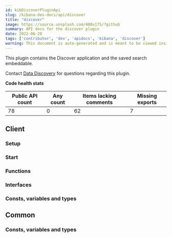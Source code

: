 ```yaml
---
id: kibDiscoverPluginApi
slug: /kibana-dev-docs/api/discover
title: "discover"
image: https://source.unsplash.com/400x175/?github
summary: API docs for the discover plugin
date: 2022-06-20
tags: ['contributor', 'dev', 'apidocs', 'kibana', 'discover']
warning: This document is auto-generated and is meant to be viewed inside our experimental, new docs system. Reach out in #docs-engineering for more info.
---
```


This plugin contains the Discover application and the saved search embeddable.

Contact [Data Discovery](https://github.com/orgs/elastic/teams/kibana-data-discovery) for questions regarding this plugin.

**Code health stats**

| Public API count  | Any count | Items lacking comments | Missing exports |
|-------------------|-----------|------------------------|-----------------|
| 78 | 0 | 62 | 7 |

## Client

### Setup
<DocDefinitionList data={[discoverObj.client.setup]}/>

### Start
<DocDefinitionList data={[discoverObj.client.start]}/>

### Functions
<DocDefinitionList data={discoverObj.client.functions}/>

### Interfaces
<DocDefinitionList data={discoverObj.client.interfaces}/>

### Consts, variables and types
<DocDefinitionList data={discoverObj.client.misc}/>

## Common

### Consts, variables and types
<DocDefinitionList data={discoverObj.common.misc}/>

